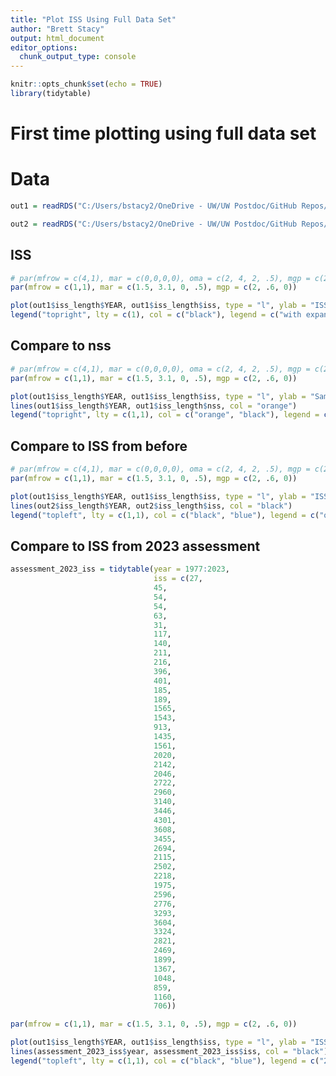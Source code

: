 ```yaml
---
title: "Plot ISS Using Full Data Set"
author: "Brett Stacy"
output: html_document
editor_options: 
  chunk_output_type: console
---
```


```r
knitr::opts_chunk$set(echo = TRUE)
library(tidytable)
```



# First time plotting using full data set



# Data



```r
out1 = readRDS("C:/Users/bstacy2/OneDrive - UW/UW Postdoc/GitHub Repos/baseISS_data/outputs/ISS_300iters_output_2024-08-08.RDS")

out2 = readRDS("C:/Users/bstacy2/OneDrive - UW/UW Postdoc/GitHub Repos/baseISS_data/outputs/ISS_300iters_output_2024-08-09.RDS")
```


## ISS

```r
# par(mfrow = c(4,1), mar = c(0,0,0,0), oma = c(2, 4, 2, .5), mgp = c(2, .6, 0))
par(mfrow = c(1,1), mar = c(1.5, 3.1, 0, .5), mgp = c(2, .6, 0))

plot(out1$iss_length$YEAR, out1$iss_length$iss, type = "l", ylab = "ISS", xlab = "year", cex.lab = 1.3) 
legend("topright", lty = c(1), col = c("black"), legend = c("with expansion"))


```



## Compare to nss

```r
# par(mfrow = c(4,1), mar = c(0,0,0,0), oma = c(2, 4, 2, .5), mgp = c(2, .6, 0))
par(mfrow = c(1,1), mar = c(1.5, 3.1, 0, .5), mgp = c(2, .6, 0))

plot(out1$iss_length$YEAR, out1$iss_length$iss, type = "l", ylab = "Sample Size", xlab = "year", cex.lab = 1.3, ylim = c(0, max(out1$iss_length$nss)*1.1)) 
lines(out1$iss_length$YEAR, out1$iss_length$nss, col = "orange")
legend("topright", lty = c(1,1), col = c("orange", "black"), legend = c("nominal", "with expansion"))


```






## Compare to ISS from before

```r
# par(mfrow = c(4,1), mar = c(0,0,0,0), oma = c(2, 4, 2, .5), mgp = c(2, .6, 0))
par(mfrow = c(1,1), mar = c(1.5, 3.1, 0, .5), mgp = c(2, .6, 0))

plot(out1$iss_length$YEAR, out1$iss_length$iss, type = "l", ylab = "ISS", xlab = "year", cex.lab = 1.3, ylim = c(0, max(out1$iss_length$iss)*1.3), col = "blue") 
lines(out2$iss_length$YEAR, out2$iss_length$iss, col = "black")
legend("topleft", lty = c(1,1), col = c("black", "blue"), legend = c("onboard domestic only", "after including port & foreign"))


```




## Compare to ISS from 2023 assessment

```r
assessment_2023_iss = tidytable(year = 1977:2023,
                                iss = c(27,
                                45,
                                54,
                                54,
                                63,
                                31,
                                117,
                                140,
                                211,
                                216,
                                396,
                                401,
                                185,
                                189,
                                1565,
                                1543,
                                913,
                                1435,
                                1561,
                                2020,
                                2142,
                                2046,
                                2722,
                                2960,
                                3140,
                                3446,
                                4301,
                                3608,
                                3455,
                                2694,
                                2115,
                                2502,
                                2218,
                                1975,
                                2596,
                                2776,
                                3293,
                                3604,
                                3324,
                                2821,
                                2469,
                                1899,
                                1367,
                                1048,
                                859,
                                1160,
                                706))

par(mfrow = c(1,1), mar = c(1.5, 3.1, 0, .5), mgp = c(2, .6, 0))

plot(out1$iss_length$YEAR, out1$iss_length$iss, type = "l", ylab = "ISS", xlab = "year", cex.lab = 1.3, ylim = c(0, max(out1$iss_length$iss)*1.1), col = "blue") 
lines(assessment_2023_iss$year, assessment_2023_iss$iss, col = "black")
legend("topleft", lty = c(1,1), col = c("black", "blue"), legend = c("2023 assessment", "baseISS"))


```














